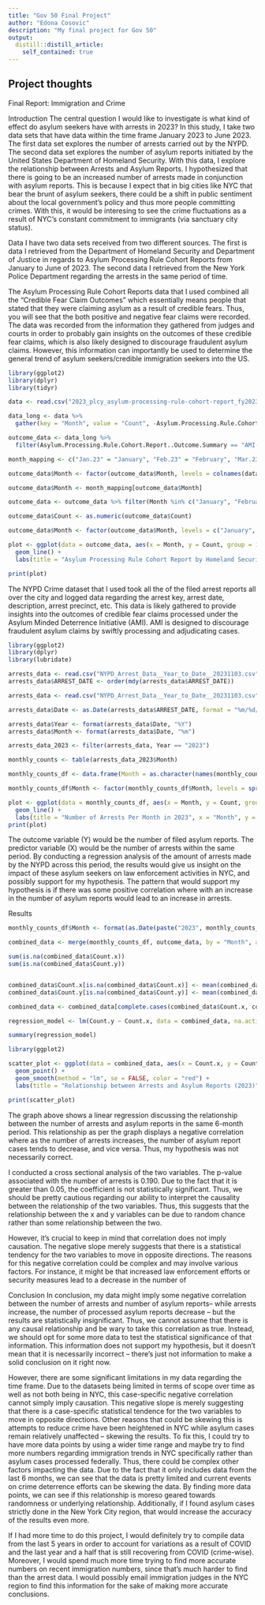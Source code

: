 ```yaml
---
title: "Gov 50 Final Project"
author: "Edona Cosovic"
description: "My final project for Gov 50"
output:
  distill::distill_article:
    self_contained: true
---
```




## Project thoughts

Final Report: Immigration and Crime

Introduction
The central question I would like to investigate is what kind of effect do asylum seekers have with arrests in 2023? In this study, I take two data sets that have data within the time frame January 2023 to June 2023. The first data set explores the number of arrests carried out by the NYPD. The second data set explores the number of asylum reports initiated by the United States Department of Homeland Security. With this data, I explore the relationship between Arrests and Asylum Reports. I hypothesized that there is going to be an increased number of arrests made in conjunction with asylum reports. This is because I expect that in big cities like NYC that bear the brunt of asylum seekers, there could be a shift in public sentiment about the local government’s policy and thus more people committing crimes. With this, it would be interesing to see the crime fluctuations as a result of NYC’s constant commitment to immigrants (via sanctuary city status).

Data
I have two data sets received from two different sources. The first is data I retrieved from the Department of Homeland Security and Department of Justice in regards to Asylum Processing Rule Cohort Reports from January to June of 2023. The second data I retrieved from the New York Police Department regarding the arrests in the same period of time. 

The Asylum Processing Rule Cohort Reports data that I used combined all the “Credible Fear Claim Outcomes” which essentially means people that stated that they were claiming asylum as a result of credible fears. Thus, you will see that the both positive and negative fear claims were recorded. The data was recorded from the information they gathered from judges and courts in order to probably gain insights on the outcomes of these credible fear claims, which is also likely designed to discourage fraudulent asylum claims. However, this information can importantly be used to determine the general trend of asylum seekers/credible immigration seekers into the US. 

```r
library(ggplot2)
library(dplyr)
library(tidyr)

data <- read.csv("2023_plcy_asylum-processing-rule-cohort-report_fy2023_july.csv")

data_long <- data %>%
  gather(key = "Month", value = "Count", -Asylum.Processing.Rule.Cohort.Report..Outcome.Summary)

outcome_data <- data_long %>%
  filter(Asylum.Processing.Rule.Cohort.Report..Outcome.Summary == "AMI-Eligible Credible Fear Claim Outcomes")

month_mapping <- c("Jan.23" = "January", "Feb.23" = "February", "Mar.23" = "March", "Apr.23" = "April", "May.23" = "May", "Jun.23" = "June")

outcome_data$Month <- factor(outcome_data$Month, levels = colnames(data)[-1])

outcome_data$Month <- month_mapping[outcome_data$Month]

outcome_data <- outcome_data %>% filter(Month %in% c("January", "February", "March", "April", "May", "June"))

outcome_data$Count <- as.numeric(outcome_data$Count)

outcome_data$Month <- factor(outcome_data$Month, levels = c("January", "February", "March", "April", "May", "June"))

plot <- ggplot(data = outcome_data, aes(x = Month, y = Count, group = 1)) +
  geom_line() +
  labs(title = "Asylum Processing Rule Cohort Report by Homeland Security (2023)", x = "Month", y = "Count")

print(plot)

```

The NYPD Crime dataset that I used took all the of the filed arrest reports all over the city and logged data regarding the arrest key, arrest date, description, arrest precinct, etc.
This data is likely gathered to provide insights into the outcomes of credible fear claims processed under the Asylum Minded Deterrence Initiative (AMI). AMI is designed to discourage fraudulent asylum claims by swiftly processing and adjudicating cases.

```r
library(ggplot2)
library(dplyr)
library(lubridate) 

arrests_data <- read.csv("NYPD_Arrest_Data__Year_to_Date__20231103.csv")
arrests_data$ARREST_DATE <- order(mdy(arrests_data$ARREST_DATE))

arrests_data <- read.csv("NYPD_Arrest_Data__Year_to_Date__20231103.csv")

arrests_data$Date <- as.Date(arrests_data$ARREST_DATE, format = "%m/%d/%Y")

arrests_data$Year <- format(arrests_data$Date, "%Y")
arrests_data$Month <- format(arrests_data$Date, "%m")

arrests_data_2023 <- filter(arrests_data, Year == "2023")

monthly_counts <- table(arrests_data_2023$Month)

monthly_counts_df <- data.frame(Month = as.character(names(monthly_counts)), Count = as.numeric(monthly_counts))

monthly_counts_df$Month <- factor(monthly_counts_df$Month, levels = sprintf("%02d", 1:12))

plot <- ggplot(data = monthly_counts_df, aes(x = Month, y = Count, group = 1)) +
  geom_line() +
  labs(title = "Number of Arrests Per Month in 2023", x = "Month", y = "Number of Arrests")
print(plot)

```

The outcome variable (Y) would be the number of filed asylum reports. The predictor variable (X) would be the number of arrests within the same period. By conducting a regression analysis of the amount of arrests made by the NYPD across this period, the results would give us insight on the impact of these asylum seekers on law enforcement activities in NYC, and possibly support for my hypothesis. The pattern that would support my hypothesis is if there was some positive correlation where with an increase in the number of asylum reports would lead to an increase in arrests.

Results

```r

monthly_counts_df$Month <- format(as.Date(paste("2023", monthly_counts_df$Month, "01", sep = "-")), "%B")

combined_data <- merge(monthly_counts_df, outcome_data, by = "Month", all = TRUE)

sum(is.na(combined_data$Count.x))
sum(is.na(combined_data$Count.y))


combined_data$Count.x[is.na(combined_data$Count.x)] <- mean(combined_data$Count.x, na.rm = TRUE)
combined_data$Count.y[is.na(combined_data$Count.y)] <- mean(combined_data$Count.y, na.rm = TRUE)

combined_data <- combined_data[complete.cases(combined_data$Count.x, combined_data$Count.y), ]

regression_model <- lm(Count.y ~ Count.x, data = combined_data, na.action = na.exclude)

summary(regression_model)

library(ggplot2)

scatter_plot <- ggplot(data = combined_data, aes(x = Count.x, y = Count.y)) +
  geom_point() +
  geom_smooth(method = "lm", se = FALSE, color = "red") +
  labs(title = "Relationship between Arrests and Asylum Reports (2023)", x = "Number of Arrests", y = "Asylum Reports")

print(scatter_plot)
```

The graph above shows a linear regression discussing the relationship between the number of arrests and asylum reports in the same 6-month period. This relationship as per the graph displays a negative correlation where as the number of arrests increases, the number of asylum report cases tends to decrease, and vice versa. Thus, my hypothesis was not necessarily correct.

I conducted a cross sectional analysis of the two variables. The p-value associated with the number of arrests is 0.190. Due to the fact that it is greater than 0.05, the coefficient is not statistically significant. Thus, we should be pretty cautious regarding our ability to interpret the causality between the relationship of the two variables. Thus, this suggests that the relationship between the x and y variables can be due to random chance rather than some relationship between the two.

However, it's crucial to keep in mind that correlation does not imply causation. The negative slope merely suggests that there is a statistical tendency for the two variables to move in opposite directions. The reasons for this negative correlation could be complex and may involve various factors. For instance, it might be that increased law enforcement efforts or security measures lead to a decrease in the number of 

Conclusion
In conclusion, my data might imply some negative correlation between the number of arrests and number of asylum reports– while arrests increase, the number of processed asylum reports decrease – but the results are statistically insignificant. Thus, we cannot assume that there is any causal relationship and be wary to take this correlation as true. Instead, we should opt for some more data to test the statistical significance of that information. This information does not support my hypothesis, but it doesn’t mean that it is necessarily incorrect – there’s just not information to make a solid conclusion on it right now.

However, there are some significant limitations in my data regarding the time frame. Due to the datasets being limited in terms of scope over time as well as not both being in NYC, this case-specific negative correlation cannot simply imply causation. This negative slope is merely suggesting that there is a case-specific statistical tendence for the two variables to move in opposite directions. Other reasons that could be skewing this is attempts to reduce crime have been heightened in NYC while asylum cases remain relatively unaffected – skewing the results. To fix this, I could try to have more data points by using a wider time range and maybe try to find more numbers regarding immigration trends in NYC specifically rather than asylum cases processed federally. Thus, there could be complex other factors impacting the data. Due to the fact that it only includes data from the last 6 months, we can see that the data is pretty limited and current events on crime deterrence efforts can be skewing the data. By finding more data points, we can see if this relationship is moreso geared towards randomness or underlying relationship. Additionally, if I found asylum cases strictly done in the New York City region, that would increase the accuracy of the results even more.

If I had more time to do this project, I would definitely try to compile data from the last 5 years in order to account for variations as a result of COVID and the last year and a half that is still recovering from COVID (crime-wise). Moreover, I would spend much more time trying to find more accurate numbers on recent immigration numbers, since that’s much harder to find than the arrest data. I would possibly email immigration judges in the NYC region to find this information for the sake of making more accurate conclusions.



